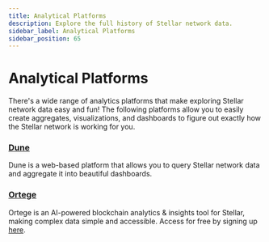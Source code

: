 ```yaml
---
title: Analytical Platforms
description: Explore the full history of Stellar network data.
sidebar_label: Analytical Platforms
sidebar_position: 65
---
```


# Analytical Platforms

There's a wide range of analytics platforms that make exploring Stellar network data easy and fun! The following platforms allow you to easily create aggregates, visualizations, and dashboards to figure out exactly how the Stellar network is working for you.

### [Dune](https://dune.com/)

Dune is a web-based platform that allows you to query Stellar network data and aggregate it into beautiful dashboards.

### [Ortege](https://www.ortege.ai/)

Ortege is an AI-powered blockchain analytics & insights tool for Stellar, making complex data simple and accessible. Access for free by signing up [here](https://app.ortege.ai/login/).
